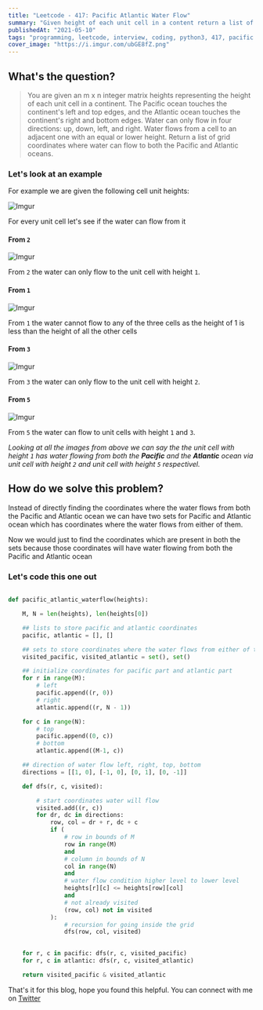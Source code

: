 ```yaml
---
title: "Leetcode - 417: Pacific Atlantic Water Flow"
summary: "Given height of each unit cell in a content return a list of coordinates where the water flows from both the Pacific and Atlantic ocean"
publishedAt: "2021-05-10"
tags: "programming, leetcode, interview, coding, python3, 417, pacific atlantic ocean waterflow, python, graphs, dfs, dsa, algorithms"
cover_image: "https://i.imgur.com/ubGE8fZ.png"
---
```


## What's the question?

<blockquote>
  You are given an m x n integer matrix heights representing the height of each
  unit cell in a continent. The Pacific ocean touches the continent's left and
  top edges, and the Atlantic ocean touches the continent's right and bottom
  edges. Water can only flow in four directions: up, down, left, and right.
  Water flows from a cell to an adjacent one with an equal or lower height.
  Return a list of grid coordinates where water can flow to both the Pacific and
  Atlantic oceans.
</blockquote>

### Let's look at an example

For example we are given the following cell unit heights:

![Imgur](https://i.imgur.com/IHl6gN6.png)

For every unit cell let's see if the water can flow from it

#### From `2`

![Imgur](https://i.imgur.com/c56DANG.png)

From `2` the water can only flow to the unit cell with height `1`.

#### From `1`

![Imgur](https://i.imgur.com/EuonyJK.png)

From `1` the water cannot flow to any of the three cells as the height of 1 is less than the height of all the other cells

#### From `3`

![Imgur](https://i.imgur.com/P45wRpP.png)

From `3` the water can only flow to the unit cell with height `2`.

#### From `5`

![Imgur](https://i.imgur.com/NOqWzYZ.png)

From `5` the water can flow to unit cells with height `1` and `3`.

*Looking at all the images from above we can say the the unit cell with height `1` has water flowing from both the <b>Pacific</b> and the <b>Atlantic</b> ocean via unit cell with height `2` and unit cell with height `5` respectivel.*

## How do we solve this problem?

Instead of directly finding the coordinates where the water flows from both the Pacific and Atlantic ocean we can have two sets for Pacific and Atlantic ocean which has coordinates where the water flows from either of them. 

Now we would just to find the coordinates which are present in both the sets because those coordinates will have water flowing from both the Pacific and Atlantic ocean

### Let's code this one out


```dart:pacific_atlantic_waterflow.py

def pacific_atlantic_waterflow(heights):

    M, N = len(heights), len(heights[0])

    ## lists to store pacific and atlantic coordinates
    pacific, atlantic = [], []

    ## sets to store coordinates where the water flows from either of them
    visited_pacific, visited_atlantic = set(), set()

    ## initialize coordinates for pacific part and atlantic part
    for r in range(M):
        # left 
        pacific.append((r, 0))
        # right 
        atlantic.append((r, N - 1))

    for c in range(N):
        # top
        pacific.append((0, c))
        # bottom
        atlantic.append((M-1, c))

    ## direction of water flow left, right, top, bottom
    directions = [[1, 0], [-1, 0], [0, 1], [0, -1]]

    def dfs(r, c, visited):

        # start coordinates water will flow
        visited.add((r, c))
        for dr, dc in directions:
            row, col = dr + r, dc + c
            if (
                # row in bounds of M
                row in range(M)
                and
                # column in bounds of N
                col in range(N)
                and
                # water flow condition higher level to lower level
                heights[r][c] <= heights[row][col]
                and
                # not already visited
                (row, col) not in visited
            ):
                # recursion for going inside the grid
                dfs(row, col, visited)
    

    for r, c in pacific: dfs(r, c, visited_pacific)
    for r, c in atlantic: dfs(r, c, visited_atlantic)

    return visited_pacific & visited_atlantic
```

That's it for this blog, hope you found this helpful. You can connect with me on <a target="_blank" href="https://twitter.com/saglanivatsal">Twitter</a>